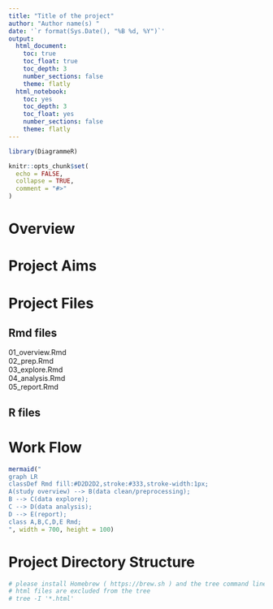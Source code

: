 ```yaml
---
title: "Title of the project"
author: "Author name(s) "
date: '`r format(Sys.Date(), "%B %d, %Y")`'
output:
  html_document:
    toc: true 
    toc_float: true
    toc_depth: 3  
    number_sections: false  
    theme: flatly  
  html_notebook:
    toc: yes
    toc_depth: 3
    toc_float: yes
    number_sections: false
    theme: flatly
---
```


```r
library(DiagrammeR)

knitr::opts_chunk$set(
  echo = FALSE,
  collapse = TRUE,
  comment = "#>"
)
```
# Overview

# Project Aims

# Project Files
## Rmd files
01_overview.Rmd  
02_prep.Rmd  
03_explore.Rmd    
04_analysis.Rmd   
05_report.Rmd

## R files

# Work Flow

```r
mermaid("
graph LR
classDef Rmd fill:#D2D2D2,stroke:#333,stroke-width:1px;
A(study overview) --> B(data clean/preprocessing);
B --> C(data explore);
C --> D(data analysis);
D --> E(report);
class A,B,C,D,E Rmd;
", width = 700, height = 100)
```

# Project Directory Structure
```bash
# please install Homebrew ( https://brew.sh ) and the tree command line tool ( ~/$ brew install tree) before running code below
# html files are excluded from the tree
# tree -I '*.html'
```
